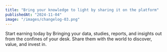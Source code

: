 ```yaml
---
title: "Bring your knowledge to light by sharing it on the platform"
publishedAt: "2024-11-04"
image: "/images/changelog-03.png"
---
```


Start earning today by Bringing your data, studies, reports, and insights out from the confines of your desk. Share them with the world to discover, value, and invest in.
